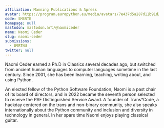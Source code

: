 ```yaml
---
affiliation: Manning Publications & Apress
avatar: https://program.europython.eu/media/avatars/7e437d5a287d11b91d2c953a02ff384b_xE1JEBI.jpg
code: SM8RTE
homepage: null
mastodon: mastodon.art/@naomiceder
name: Naomi Ceder
slug: naomi-ceder
submissions:
  - 89RTNU
twitter: null
---
```


Naomi Ceder earned a Ph.D in Classics several decades ago, but switched from
ancient human languages to computer languages sometime in the last century.
Since 2001, she has been learning, teaching, writing about, and using Python.

An elected fellow of the Python Software Foundation, Naomi is a past chair of
its board of directors, and in 2022 became the seventh person selected to
receive the PSF Distinguished Service Award. A founder of Trans\*Code, a hackday
centered on the trans and non-binary community, she also speaks internationally
about the Python community and inclusion and diversity in technology in general.
In her spare time Naomi enjoys playing classical guitar.
